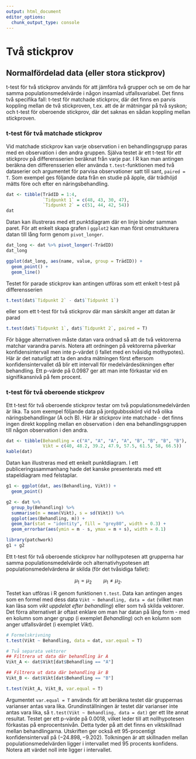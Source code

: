 ```yaml
---
output: html_document
editor_options: 
  chunk_output_type: console
---
```


# Två stickprov

## Normalfördelad data (eller stora stickprov)

t-test för två stickprov används för att jämföra två grupper och se om de har samma populationsmedelvärde i någon insamlad utfallsvariabel. Det finns två specifika fall: t-test för matchade stickprov, där det finns en parvis koppling mellan de två stickproven, t.ex. att de är mätningar på två syskon; och t-test för oberoende stickprov, där det saknas en sådan koppling mellan stickproven.

### t-test för två matchade stickprov

Vid matchade stickprov kan varje observation i en behandlingsgrupp paras med en observation i den andra gruppen. Själva testet är ett t-test för *ett* stickprov på differensserien beräknat från varje par. I R kan man antingen beräkna den differensserien eller använda `t.test`-funktionen med två dataserier och argumentet för parvisa observationer satt till sant, `paired = T`.
Som exempel ges följande data från en studie på äpple, där trädhöjd mätts före och efter en näringsbehandling.

```r
dat <- tibble(TrädID = 1:4, 
              `Tidpunkt 1` = c(48, 43, 30, 47), 
              `Tidpunkt 2` = c(51, 44, 42, 54))
dat
```

Datan kan illustreras med ett punktdiagram där en linje binder samman paret. För att enkelt skapa grafen i `ggplot2` kan man först omstrukturera datan till lång form genom `pivot_longer`.

```r
dat_long <- dat %>% pivot_longer(-TrädID)
dat_long
```

```r
ggplot(dat_long, aes(name, value, group = TrädID)) +
  geom_point() +
  geom_line()
```

Testet för parade stickprov kan antingen utföras som ett enkelt t-test på differensserien

```r
t.test(dat$`Tidpunkt 2` - dat$`Tidpunkt 1`)
```

eller som ett t-test för två stickprov där man särskilt anger att datan är parad

```r
t.test(dat$`Tidpunkt 1`, dat$`Tidpunkt 2`, paired = T)
```

För bägge alternativen måste datan vara ordnad så att de två vektorerna matchar varandra parvis. Notera att ordningen på vektorerna påverkar konfidensintervall men inte p-värdet (i fallet med en tvåsidig mothypotes). Här är det naturligt att ta den andra mätningen först eftersom konfidensintervallet då blir ett intervall för medelvärdesökningen efter behandling. Ett p-värde på $0.0987$ ger att man inte förkastar vid en signifikansnivå på fem procent.

### t-test för två oberoende stickprov

Ett t-test för två oberoende stickprov testar om två populationsmedelvärden är lika. Ta som exempel följande data på jordgubbsskörd vid två olika näringsbehandlingar (A och B). Här är stickprov inte matchade - det finns ingen direkt koppling mellan en observation i den ena behandlingsgruppen till någon observation i den andra.

```r
dat <- tibble(Behandling = c("A", "A", "A", "A", "B", "B", "B", "B"),
              Vikt = c(40, 48.2, 39.2, 47.9, 57.5, 61.5, 58, 66.5))
kable(dat)
```

Datan kan illustreras med ett enkelt punktdiagram. I ett publiceringssammanhang hade det kanske presenterats med ett stapeldiagram med felstaplar.

```r
g1 <- ggplot(dat, aes(Behandling, Vikt)) +
  geom_point()

g2 <- dat %>% 
  group_by(Behandling) %>% 
  summarise(m = mean(Vikt), s = sd(Vikt)) %>% 
  ggplot(aes(Behandling, m)) +
  geom_bar(stat = "identity", fill = "grey80", width = 0.3) +
  geom_errorbar(aes(ymin = m - s, ymax = m + s), width = 0.1)

library(patchwork)
g1 + g2
```

Ett t-test för två oberoende stickprov har nollhypotesen att grupperna har samma populationsmedelvärde och alternativhypotesen att populationsmedelvärdena är skilda (för det tvåsidiga fallet):

$$\mu_1 = \mu_2 \qquad \mu_1 \neq \mu_2.$$

Testet kan utföras i R genom funktionen `t.test`. Data kan antingen anges som en formel med dess data `Vikt ~ Behandling, data = dat` (vilket man kan läsa som *vikt uppdelat efter behandling*) eller som två skilda vektorer. Det förra alternativet är oftast enklare om man har datan på lång form - med en kolumn som anger grupp (i exemplet *Behandling*) och en kolumn som anger utfallsvärdet (i exemplet *Vikt*).

```r
# Formelskrivning
t.test(Vikt ~ Behandling, data = dat, var.equal = T)

# Två separata vektorer
## Filtrera ut data där behandling är A
Vikt_A <- dat$Vikt[dat$Behandling == "A"]

## Filtrera ut data där behandling är B
Vikt_B <- dat$Vikt[dat$Behandling == "B"]

t.test(Vikt_A, Vikt_B, var.equal = T)
```

Argumentet `var.equal = T` används för att beräkna testet där gruppernas varianser antas vara lika. Grundinställningen är testet där varianser inte antas vara lika, så `t.test(Vikt ~ Behandling, data = dat)` ger ett lite annat resultat.
Testet ger ett p-värde på $0.0018$, vilket leder till att nollhypotesen förkastas på enprocentsnivån. Detta tyder på att det finns en viktskillnad mellan behandlingarna. Utskriften ger också ett 95-procentigt konfidensintervall på $(-24.898, -9.202)$. Tolkningen är att skillnaden mellan populationsmedelvärden ligger i intervallet med 95 procents konfidens. Notera att värdet noll inte ligger i intervallet.
